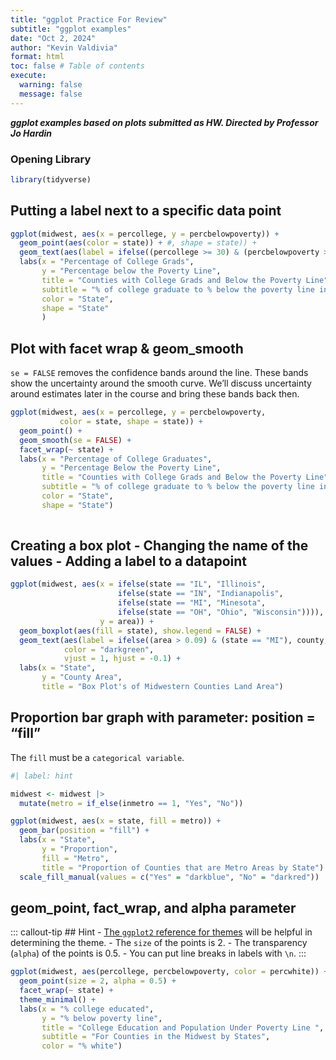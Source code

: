 ```yaml
---
title: "ggplot Practice For Review"
subtitle: "ggplot examples"
date: "Oct 2, 2024"
author: "Kevin Valdivia"
format: html
toc: false # Table of contents
execute: 
  warning: false
  message: false
---
```


***ggplot examples based on plots submitted as HW. Directed by Professor Jo Hardin***

### Opening Library

```r
library(tidyverse)
```

## Putting a label next to a specific data point

```r
ggplot(midwest, aes(x = percollege, y = percbelowpoverty)) +
  geom_point(aes(color = state)) + #, shape = state)) +
  geom_text(aes(label = ifelse((percollege >= 30) & (percbelowpoverty >= 20), county, "")), vjust = -1, hjust = 0.5, color = "red") +
  labs(x = "Percentage of College Grads", 
       y = "Percentage below the Poverty Line",        
       title = "Counties with College Grads and Below the Poverty Line",
       subtitle = "% of college graduate to % below the poverty line in midwestern counties",
       color = "State",
       shape = "State"
       )
```

## Plot with facet wrap & geom_smooth

::: callout-note
`se = FALSE` removes the confidence bands around the line. These bands show the uncertainty around the smooth curve. We'll discuss uncertainty around estimates later in the course and bring these bands back then.
:::

```r
ggplot(midwest, aes(x = percollege, y = percbelowpoverty, 
           color = state, shape = state)) +
  geom_point() +
  geom_smooth(se = FALSE) +
  facet_wrap(~ state) +
  labs(x = "Percentage of College Graduates",
       y = "Percentage Below the Poverty Line",
       title = "Counties with College Grads and Below the Poverty Line",
       subtitle = "% of college graduate to % below the poverty line in midwestern counties",
       color = "State",
       shape = "State")
  
```

## Creating a box plot - Changing the name of the values - Adding a label to a datapoint

```r
ggplot(midwest, aes(x = ifelse(state == "IL", "Illinois", 
                        ifelse(state == "IN", "Indianapolis", 
                        ifelse(state == "MI", "Minesota", 
                        ifelse(state == "OH", "Ohio", "Wisconsin")))), 
                    y = area)) +
  geom_boxplot(aes(fill = state), show.legend = FALSE) + 
  geom_text(aes(label = ifelse((area > 0.09) & (state == "MI"), county, "")), 
            color = "darkgreen",
            vjust = 1, hjust = -0.1) +
  labs(x = "State",
       y = "County Area",
       title = "Box Plot's of Midwestern Counties Land Area")
```

## Proportion bar graph with parameter: position = "fill"

::: callout-note
The `fill` must be a `categorical variable`.
:::

```r
#| label: hint

midwest <- midwest |>
  mutate(metro = if_else(inmetro == 1, "Yes", "No"))
```

```r
ggplot(midwest, aes(x = state, fill = metro)) +
  geom_bar(position = "fill") +
  labs(x = "State",
       y = "Proportion",
       fill = "Metro",
       title = "Proportion of Counties that are Metro Areas by State") +
  scale_fill_manual(values = c("Yes" = "darkblue", "No" = "darkred"))
```

## geom_point, fact_wrap, and alpha parameter

::: callout-tip \## Hint - [The `ggplot2` reference for themes](https://ggplot2.tidyverse.org/reference/ggtheme.html) will be helpful in determining the theme. - The `size` of the points is 2. - The transparency (`alpha`) of the points is 0.5. - You can put line breaks in labels with `\n`. :::

```r
ggplot(midwest, aes(percollege, percbelowpoverty, color = percwhite)) +
  geom_point(size = 2, alpha = 0.5) +
  facet_wrap(~ state) +
  theme_minimal() +
  labs(x = "% college educated",
       y = "% below poverty line",
       title = "College Education and Population Under Poverty Line ",
       subtitle = "For Counties in the Midwest by States",
       color = "% white")
```
